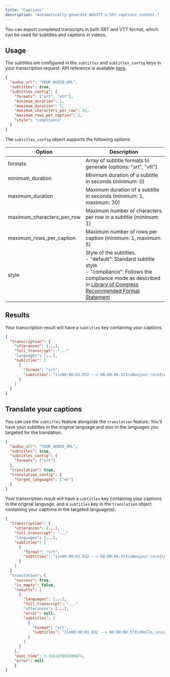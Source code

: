 ```yaml
---
title: "Captions"
description: "Automatically generate WebVTT & SRT captions content."
---
```


You can export completed transcripts in both SRT and VTT format, which can be used for subtitles and captions in videos.

## Usage

The subtitles are configured in the `subtitles` and `subtitles_config` keys in your transcription request. API reference is available [here](https://docs.gladia.io/api-reference/v2/pre-recorded/init#body-subtitles).

```json
{
  "audio_url": "YOUR_AUDIO_URL",
  "subtitles": true,
  "subtitles_config": {
    "formats": ["srt", "vtt"],
    "minimum_duration": 1,
    "maximum_duration": 5,
    "maximum_characters_per_row": 42,
    "maximum_rows_per_caption": 2,
    "style": "compliance"
  }
}
```

The `subtitles_config` object supports the following options:

| **Option**                 | **Description**                                                                                                                                                                                                                                            |
|----------------------------|------------------------------------------------------------------------------------------------------------------------------------------------------------------------------------------------------------------------------------------------------------|
| formats                    | Array of subtitle formats to generate (options: "srt", "vtt")                                                                                                                                                                                              |
| minimum_duration           | Minimum duration of a subtitle in seconds (minimum: 0)                                                                                                                                                                                                     |
| maximum_duration           | Maximum duration of a subtitle in seconds (minimum: 1, maximum: 30)                                                                                                                                                                                        |
| maximum_characters_per_row | Maximum number of characters per row in a subtitle (minimum: 1)                                                                                                                                                                                            |
| maximum_rows_per_caption   | Maximum number of rows per caption (minimum: 1, maximum: 5)                                                                                                                                                                                                |
| style                      | Style of the subtitles. <br/> - "default": Standard subtitle style <br/> - "compliance": Follows the compliance mode as described in [Library of Congress Recommended Format Statement](https://loc.gov/preservation/digital/formats//fdd/fdd000569.shtml) |


## Results

Your transcription result will have a `subtitles` key containing your captions.

```json
{
  "transcription": {
    "utterances": [...],
    "full_transcript": "..."
    "languages": [...],
    "subtitles": [
      {
        "format": "srt",
        "subtitles": "1\n00:00:01.832 --> 00:00:04.573\nBonjour,\n\n2\n00:00:04.833 --> 00:00:09.675\nje vous remets sur un autre vol.\n\n3\n00:00:09.955 --> 00:00:11.195\nJe vous donne le n..."
      }
    ]
  }
}
```

## Translate your captions

You can use the `subtitles` feature alongside the `translation` feature. You'll have your subtitles in the original language and also in the languages you targeted for the translation.

```json
{
  "audio_url": "YOUR_AUDIO_URL",
  "subtitles": true,
  "subtitles_config": {
    "formats": ["srt"]
  },
  "translation": true,
  "translation_config": {
    "target_languages": ["en"]
  }
}
```

Your transcription result will have a `subtitles` key containing your captions in the original language, and a `subtitles` key in the `translation` object containing your captions in the targeted language(s).

```json
{
  "transcription": {
    "utterances": [...],
    "full_transcript": "..."
    "languages": [...],
    "subtitles": [
      {
        "format": "srt",
        "subtitles": "1\n00:00:01.832 --> 00:00:04.573\nBonjour,\n\n2\n00:00:04.833 --> 00:00:09.675\nje vous remets sur un autre vol.\n\n3\n00:00:09.955 --> 00:00:11.195\nJe vous donne le n..."
      }
    ]
  }
  "translation": {
    "success": true,
    "is_empty": false,
    "results": [
      {
        "languages": [...],
        "full_transcript": "..."
        "utterances": [...],
        "error": null,
        "subtitles": [
          {
            "format": "srt",
            "subtitles": "1\n00:00:01.832 --> 00:00:04.573\nHello,\n\n2\n00:00:04.833 --> 00:00:09.675\nI'm putting you on another flight.\n\n3\n00:00:09.955 --> 00:00:11.195\nI'm giving you the reservat..."
          }
        ]
      }
    ],
    "exec_time": 3.316187063999474,
    "error": null
	}
}
```
